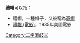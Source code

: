 
'''禮帽'''可以指：
* 禮帽，一種帽子，又被稱為[[高帽|高帽]]
* [[禮帽_(電影)|禮帽 (電影)]]，1935年美國電影
{{disambig}}

[[Category:二字消歧义|Category:二字消歧义]]